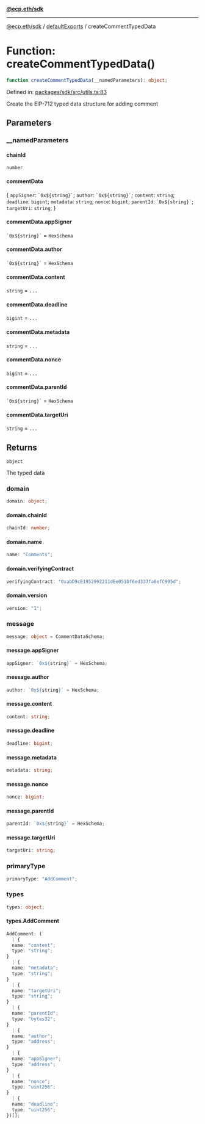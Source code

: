 [**@ecp.eth/sdk**](../../index.mdx)

***

[@ecp.eth/sdk](/sdk-reference/index.mdx) / [defaultExports](/sdk-reference/defaultExports/index.mdx) / createCommentTypedData

# Function: createCommentTypedData()

```ts
function createCommentTypedData(__namedParameters): object;
```

Defined in: [packages/sdk/src/utils.ts:83](https://github.com/ecp-eth/comments-monorepo/blob/main/packages/sdk/src/utils.ts#L83)

Create the EIP-712 typed data structure for adding comment

## Parameters

### \_\_namedParameters

#### chainId

`number`

#### commentData

\{
  `appSigner`: `` `0x${string}` ``;
  `author`: `` `0x${string}` ``;
  `content`: `string`;
  `deadline`: `bigint`;
  `metadata`: `string`;
  `nonce`: `bigint`;
  `parentId`: `` `0x${string}` ``;
  `targetUri`: `string`;
\}

#### commentData.appSigner

`` `0x${string}` `` = `HexSchema`

#### commentData.author

`` `0x${string}` `` = `HexSchema`

#### commentData.content

`string` = `...`

#### commentData.deadline

`bigint` = `...`

#### commentData.metadata

`string` = `...`

#### commentData.nonce

`bigint` = `...`

#### commentData.parentId

`` `0x${string}` `` = `HexSchema`

#### commentData.targetUri

`string` = `...`

## Returns

`object`

The typed data

### domain

```ts
domain: object;
```

#### domain.chainId

```ts
chainId: number;
```

#### domain.name

```ts
name: "Comments";
```

#### domain.verifyingContract

```ts
verifyingContract: "0xabD9cE1952992211dEe051Df6ed337fa6efC995d";
```

#### domain.version

```ts
version: "1";
```

### message

```ts
message: object = CommentDataSchema;
```

#### message.appSigner

```ts
appSigner: `0x${string}` = HexSchema;
```

#### message.author

```ts
author: `0x${string}` = HexSchema;
```

#### message.content

```ts
content: string;
```

#### message.deadline

```ts
deadline: bigint;
```

#### message.metadata

```ts
metadata: string;
```

#### message.nonce

```ts
nonce: bigint;
```

#### message.parentId

```ts
parentId: `0x${string}` = HexSchema;
```

#### message.targetUri

```ts
targetUri: string;
```

### primaryType

```ts
primaryType: "AddComment";
```

### types

```ts
types: object;
```

#### types.AddComment

```ts
AddComment: (
  | {
  name: "content";
  type: "string";
}
  | {
  name: "metadata";
  type: "string";
}
  | {
  name: "targetUri";
  type: "string";
}
  | {
  name: "parentId";
  type: "bytes32";
}
  | {
  name: "author";
  type: "address";
}
  | {
  name: "appSigner";
  type: "address";
}
  | {
  name: "nonce";
  type: "uint256";
}
  | {
  name: "deadline";
  type: "uint256";
})[];
```
